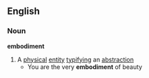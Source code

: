 ==English==
===Noun===
{{wikipedia}}
'''embodiment'''
#A [[physical]] [[entity]] [[typify]]ing an [[abstraction]]
#* You are the very '''embodiment''' of beauty